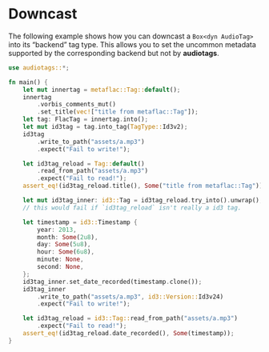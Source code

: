 # Downcast

The following example shows how you can downcast a `Box<dyn AudioTag>` into its "backend" tag type. This allows you to set the uncommon metadata supported by the corresponding backend but not by **audiotags**.

```rust
use audiotags::*;

fn main() {
    let mut innertag = metaflac::Tag::default();
    innertag
        .vorbis_comments_mut()
        .set_title(vec!["title from metaflac::Tag"]);
    let tag: FlacTag = innertag.into();
    let mut id3tag = tag.into_tag(TagType::Id3v2);
    id3tag
        .write_to_path("assets/a.mp3")
        .expect("Fail to write!");

    let id3tag_reload = Tag::default()
        .read_from_path("assets/a.mp3")
        .expect("Fail to read!");
    assert_eq!(id3tag_reload.title(), Some("title from metaflac::Tag"));

    let mut id3tag_inner: id3::Tag = id3tag_reload.try_into().unwrap();
    // this would fail if `id3tag_reload` isn't really a id3 tag.

    let timestamp = id3::Timestamp {
        year: 2013,
        month: Some(2u8),
        day: Some(5u8),
        hour: Some(6u8),
        minute: None,
        second: None,
    };
    id3tag_inner.set_date_recorded(timestamp.clone());
    id3tag_inner
        .write_to_path("assets/a.mp3", id3::Version::Id3v24)
        .expect("Fail to write!");

    let id3tag_reload = id3::Tag::read_from_path("assets/a.mp3")
        .expect("Fail to read!");
    assert_eq!(id3tag_reload.date_recorded(), Some(timestamp));
}
```